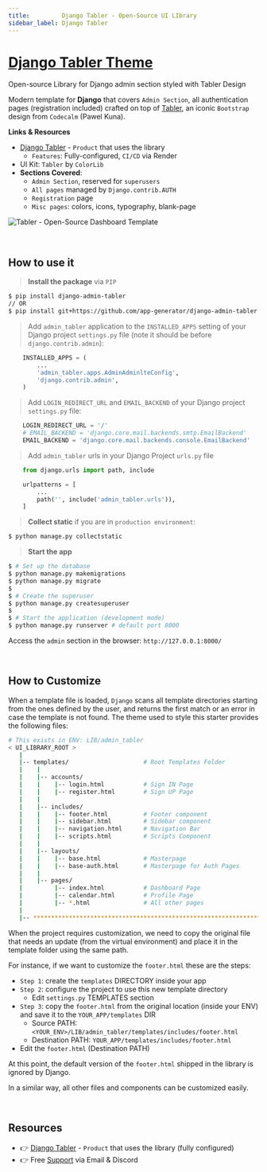 ```yaml
---
title:         Django Tabler - Open-Source UI LIbrary
sidebar_label: Django Tabler
---
```


# [Django Tabler Theme](https://appseed.us/product/tabler/django/)

<SubHeading> Open-source Library for Django admin section styled with Tabler Design</SubHeading>

Modern template for **Django** that covers `Admin Section`, all authentication pages (registration included) crafted on top of [Tabler](https://appseed.us/product/tabler/django/), 
an iconic `Bootstrap` design from `Codecalm` (Pawel Kuna).


**Links & Resources**

- [Django Tabler](/products/django-dashboards/tabler/) - `Product` that uses the library
  - `Features`: Fully-configured, `CI/CD` via Render
- UI Kit: `Tabler` by `ColorLib`
- **Sections Covered**: 
  - `Admin Section`, reserved for `superusers`
  - `All pages` managed by `Django.contrib.AUTH`
  - `Registration` page
  - `Misc pages`: colors, icons, typography, blank-page 
  

![Tabler - Open-Source Dashboard Template](https://github.com/app-generator/dummy/assets/51070104/3adba43d-e588-48d2-93be-be0a6da82d5a)

<br />

## How to use it

> **Install the package** via `PIP` 

```bash
$ pip install django-admin-tabler
// OR
$ pip install git+https://github.com/app-generator/django-admin-tabler.git
```

> Add `admin_tabler` application to the `INSTALLED_APPS` setting of your Django project `settings.py` file (note it should be before `django.contrib.admin`):

```python
    INSTALLED_APPS = (
        ...
        'admin_tabler.apps.AdminAdminlteConfig',
        'django.contrib.admin',
    )
```


> Add `LOGIN_REDIRECT_URL` and `EMAIL_BACKEND` of your Django project `settings.py` file:

```python
    LOGIN_REDIRECT_URL = '/'
    # EMAIL_BACKEND = 'django.core.mail.backends.smtp.EmailBackend'
    EMAIL_BACKEND = 'django.core.mail.backends.console.EmailBackend'
```


> Add `admin_tabler` urls in your Django Project `urls.py` file

```python
    from django.urls import path, include

    urlpatterns = [
        ...
        path('', include('admin_tabler.urls')),
    ]
```


> **Collect static** if you are in `production environment`:

```bash
$ python manage.py collectstatic
```

> **Start the app**

```bash
$ # Set up the database
$ python manage.py makemigrations
$ python manage.py migrate
$
$ # Create the superuser
$ python manage.py createsuperuser
$
$ # Start the application (development mode)
$ python manage.py runserver # default port 8000
```

Access the `admin` section in the browser: `http://127.0.0.1:8000/`

<br />

## How to Customize 

When a template file is loaded, `Django` scans all template directories starting from the ones defined by the user, and returns the first match or an error in case the template is not found. 
The theme used to style this starter provides the following files: 

```bash
# This exists in ENV: LIB/admin_tabler
< UI_LIBRARY_ROOT >                      
   |
   |-- templates/                     # Root Templates Folder 
   |    |          
   |    |-- accounts/       
   |    |    |-- login.html           # Sign IN Page
   |    |    |-- register.html        # Sign UP Page
   |    |
   |    |-- includes/       
   |    |    |-- footer.html          # Footer component
   |    |    |-- sidebar.html         # Sidebar component
   |    |    |-- navigation.html      # Navigation Bar
   |    |    |-- scripts.html         # Scripts Component
   |    |
   |    |-- layouts/       
   |    |    |-- base.html            # Masterpage
   |    |    |-- base-auth.html       # Masterpage for Auth Pages
   |    |
   |    |-- pages/       
   |         |-- index.html           # Dashboard Page
   |         |-- calendar.html        # Profile Page
   |         |-- *.html               # All other pages
   |    
   |-- ************************************************************************
```

When the project requires customization, we need to copy the original file that needs an update (from the virtual environment) and place it in the template folder using the same path. 

For instance, if we want to customize the `footer.html` these are the steps:

- `Step 1`: create the `templates` DIRECTORY inside your app 
- `Step 2`: configure the project to use this new template directory
  - Edit `settings.py` TEMPLATES section 
- `Step 3`: copy the `footer.html` from the original location (inside your ENV) and save it to the `YOUR_APP/templates` DIR
  - Source PATH: `<YOUR_ENV>/LIB/admin_tabler/templates/includes/footer.html`
  - Destination PATH: `YOUR_APP/templates/includes/footer.html`
- Edit the `footer.html` (Destination PATH)     

At this point, the default version of the `footer.html` shipped in the library is ignored by Django.

In a similar way, all other files and components can be customized easily.

<br />

## Resources

- 👉 [Django Tabler](https://appseed.us/product/tabler/django/) - `Product` that uses the library (fully configured)
- 👉 Free [Support](https://appseed.us/support/) via Email & Discord
